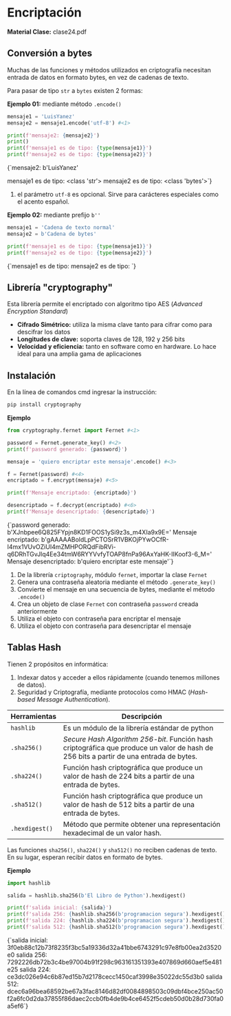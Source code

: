 
# Encriptación
**Material Clase:** <ExternalLink href="/inacap/ti3v11/docs/clase24.pdf">clase24.pdf</ExternalLink>

## Conversión a bytes

Muchas de las funciones y métodos utilizados en criptografía necesitan entrada de datos en formato bytes, en vez de cadenas de texto.

Para pasar de tipo `str` a `bytes` existen 2 formas:

**Ejemplo 01:** mediante método `.encode()`

```python
mensaje1 = 'LuisYanez'
mensaje2 = mensaje1.encode('utf-8') #<1>

print(f'mensaje2: {mensaje2}')
print()
print(f'mensaje1 es de tipo: {type(mensaje1)}')
print(f'mensaje2 es de tipo: {type(mensaje2)}')
```
<TerminalOutput withBg>
{`mensaje2: b'LuisYanez'

mensaje1 es de tipo: <class 'str'>
mensaje2 es de tipo: <class 'bytes'>`}
</TerminalOutput>

1. el parámetro `utf-8` es opcional. Sirve para carácteres especiales como el acento español.

**Ejemplo 02:** mediante prefijo `b''`

```python
mensaje1 = 'Cadena de texto normal'
mensaje2 = b'Cadena de bytes'

print(f'mensaje1 es de tipo: {type(mensaje1)}')
print(f'mensaje2 es de tipo: {type(mensaje2)}')
```
<TerminalOutput withBg>
{`mensaje1 es de tipo: <class 'str'>
mensaje2 es de tipo: <class 'bytes'>`}
</TerminalOutput>

## Librería "cryptography"

Esta librería permite el encriptado con algoritmo tipo AES (*Advanced Encryption Standard*)

- **Cifrado Simétrico:** utiliza la misma clave tanto para cifrar como para descifrar los datos
- **Longitudes de clave:** soporta claves de 128, 192 y 256 bits
- **Velocidad y eficiencia:** tanto en software como en hardware. Lo hace ideal para una amplia gama de aplicaciones

## Instalación 

En la línea de comandos cmd ingresar la instrucción:

```sh
pip install cryptography
```

**Ejemplo**

```python
from cryptography.fernet import Fernet #<1>

password = Fernet.generate_key() #<2>
print(f'password generado: {password}')

mensaje = 'quiero encriptar este mensaje'.encode() #<3>

f = Fernet(password) #<4>
encriptado = f.encrypt(mensaje) #<5> 

print(f'Mensaje encriptado: {encriptado}')

desencriptado = f.decrypt(encriptado) #<6>
print(f'Mensaje desencriptado: {desencriptado}')
```
<TerminalOutput withBg>
{`password generado: b'XJnbpee6Q825FYpjn8KD1FOOS1ySi9z3s_m4XIa9x9E='
Mensaje encriptado: b'gAAAAABoldLpPCTOSrR1VBKOjPYwOCfR-I4mx1VUvOZiUI4mZMHPORQdFibRVi-q6DRhTGvJlq4Ee34tmW6RYYVvfyTOAP8fnPa96AxYaHK-IIKoof3-6_M='
Mensaje desencriptado: b'quiero encriptar este mensaje'`}
</TerminalOutput>


1. De la librería `criptography`, módulo `fernet`, importar la clase `Fernet`
2. Genera una contraseña aleatoria mediante el método `.generate_key()`
3. Convierte el mensaje en una secuencia de bytes, mediante el método `.encode()`
4. Crea un objeto de clase `Fernet` con contraseña `password` creada anteriormente 
5. Utiliza el objeto con contraseña para encriptar el mensaje
6. Utiliza el objeto con contraseña para desencriptar el mensaje

## Tablas Hash

Tienen 2 propósitos en informática:

1. Indexar datos y acceder a ellos rápidamente (cuando tenemos millones de datos).
2. Seguridad y Criptografía, mediante protocolos como HMAC (*Hash-based Message Authentication*).

|Herramientas|Descripción|
|---|---|
|`hashlib`|Es un módulo de la librería estándar de python|
|`.sha256()`|*Secure Hash Algorithm 256-bit*. Función hash criptográfica que produce un valor de hash de 256 bits a partir de una entrada de bytes.|
|`.sha224()`|Función hash criptográfica que produce un valor de hash de 224 bits a partir de una entrada de bytes.|
|`.sha512()`|Función hash criptográfica que produce un valor de hash de 512 bits a partir de una entrada de bytes.|
|`.hexdigest()`|Método que permite obtener una representación hexadecimal de un valor hash.|

Las funciones `sha256()`, `sha224()` y `sha512()` no reciben cadenas de texto. En su lugar, esperan recibir datos en formato de bytes.

**Ejemplo**

```python
import hashlib

salida = hashlib.sha256(b'El Libro de Python').hexdigest()

print(f'salida inicial: {salida}')
print(f'salida 256: {hashlib.sha256(b'programacion segura').hexdigest()}')
print(f'salida 224: {hashlib.sha224(b'programacion segura').hexdigest()}')
print(f'salida 512: {hashlib.sha512(b'programacion segura').hexdigest()}')
```
<TerminalOutput withBg>
{`salida inicial: 3f0eb88c12b73f8235f3bc5a19336d32a41bbe6743291c97e8fb00ea2d3520e0
salida 256: 7292226db72b3c4be97004b91f298c963161351393e407869d660aef5e481e25
salida 224: ce3dc026e94c6b87ed15b7d2178cecc1450caf3998e35022dc55d3b0
salida 512: dcec6a96bea68592be67a3fac8146d82df0084898503c09dbf4bce250ac50f2a6fc0d2da37855f86daec2ccb0fb4de9b4ce6452f5cdeb50d0b28d730fa0a5ef6`}
</TerminalOutput>